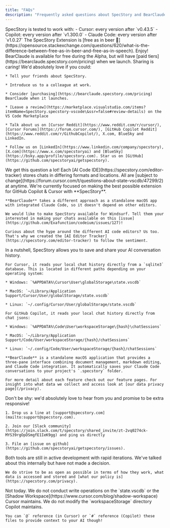 ```yaml
---
title: "FAQs"
description: "Frequently asked questions about SpecStory and BearClaude."
---
```


<AccordionGroup>
  <Accordion title="What versions of Cursor, Copilot, and Claude Code do you support?">
    SpecStory is tested to work with:
    - Cursor: every version after `v0.43.5`
    - Copilot: every version after `v1.300.0`
    - Claude Code: every version after `v1.0.27`
  </Accordion>

  <Accordion title="Does it cost money to use SpecStory? BearClaude?">
    The SpecStory Extension is [free as in beer 🍺](https://opensource.stackexchange.com/questions/620/what-is-the-difference-between-free-as-in-beer-and-free-as-in-speech). Enjoy!
    BearClaude is available for free during the Alpha, but will have [paid tiers](https://bearclaude.specstory.com/pricing) when we launch.
  </Accordion>

  <Accordion title="How can I support you?">
    Sharing is caring! We'd absolutely love if you could:

    * Tell your friends about SpecStory.

    * Introduce us to a colleague at work.

    * Consider [purchasing](https://bearclaude.specstory.com/pricing) BearClaude when it launches.

    * [Leave a review](https://marketplace.visualstudio.com/items?itemName=SpecStory.specstory-vscode\&ssr=false#review-details) on the VS Code Marketplace

    * Talk about us on [Cursor Reddit](https://www.reddit.com/r/cursor/), [Cursor Forums](https://forum.cursor.com/), [GitHub Copilot Reddit](https://www.reddit.com/r/GithubCopilot/), X.com, BlueSky and  LinkedIn.

    * Follow us on [LinkedIn](https://www.linkedin.com/company/specstory), [X.com](https://www.x.com/specstoryai) and [BlueSky](https://bsky.app/profile/specstory.com). Star us on [GitHub](https://github.com/specstoryai/getspecstory).
  </Accordion>

  <Accordion title="Will you support other AI Code IDEs?">
    We get this question a lot! Each [AI Code IDE](https://specstory.com/editor-tracker) stores chats in differing formats and locations. All are [subject to change](https://forum.cursor.com/t/questions-about-state-vscdb/47299/2) at anytime. We're currently focused on making the best possible extension for GitHub Copilot & Cursor with **SpecStory**.

    **BearClaude** takes a different approach as a standalone macOS app with integrated Claude Code, so it doesn't depend on other editors.

    We would like to make SpecStory available for Windsurf. Tell them your interested in making your chats available on this [issue](https://github.com/Exafunction/codeium/issues/127)!

    Curious about the hype around the different AI code editors? Us too. That's why we created the [AI Editor Tracker](https://specstory.com/editor-tracker) to follow the sentiment.
  </Accordion>

  <Accordion title="How does this extension work?">
    In a nutshell, SpecStory allows you to save and share your AI conversation history. 
    
    For Cursor, it reads your local chat history directly from a `sqlite3` database. This is located in different paths depending on your operating system:

    * Windows: `%APPDATA%\Cursor\User\globalStorage\state.vscdb`

    * MacOS: `~/Library/Application Support/Cursor/User/globalStorage/state.vscdb`

    * Linux: `~/.config/Cursor/User/globalStorage/state.vscdb`

    For GitHub Copilot, it reads your local chat history directly from chat jsons:

    * Windows: `%APPDATA%\Code\User\workspaceStorage\{hash}\chatSessions`

    * MacOS: `~/Library/Application Support/Code/User/workspaceStorage/{hash}/chatSessions`

    * Linux: `~/.config/Code/User/workspaceStorage/{hash}/chatSessions`

    **BearClaude** is a standalone macOS application that provides a three-pane interface combining document management, markdown editing, and Claude Code integration. It automatically saves your Claude Code conversations to your project's `.specstory` folder.

    For more detail about each feature check out our feature pages. For insight into what data we collect and access look at [our data privacy page](/privacy).
  </Accordion>

  <Accordion title="If I need help how can I reach you?">
    Don't be shy: we'd absolutely love to hear from you and promise to be extra responsive!

    1. Drop us a line at [support@specstory.com](mailto:support@specstory.com).

    2. Join our [Slack community](https://join.slack.com/t/specstory/shared_invite/zt-2vq0274ck-MYS39rgOpDSmgfE1IeK9gg) and ping us directly

    3. File an [issue on github](https://github.com/specstoryai/getspecstory/issues).
  </Accordion>

  <Accordion title="Will you open source these tools?">
    Both tools are still in active development with rapid iterations. We've talked about this internally but have not made a decision.

    We do strive to be as open as possible in terms of how they work, what data is accessed and stored and [what our policy is](https://specstory.com/privacy).
  </Accordion>

  <Accordion title="Can I import my SpecStory history back into my editor?">
    Not today. We do not conduct write operations on the `state.vscdb` or the [Shadow Workspace](https://www.cursor.com/blog/shadow-workspace) Cursor maintains. We do not modify the `workspaceStorage` directory Copilot maintains.

    You can `@` reference (in Cursor) or `#` reference (Copilot) these files to provide context to your AI though!
  </Accordion>
</AccordionGroup>
